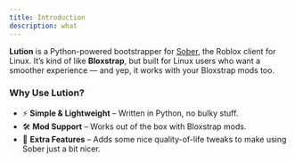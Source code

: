 ```yaml
---
title: Introduction
description: what
---
```



**Lution** is a Python-powered bootstrapper for [Sober](https://github.com/Vinegarhq/Sober), the Roblox client for Linux. It’s kind of like **Bloxstrap**, but built for Linux users who want a smoother experience — and yep, it works with your Bloxstrap mods too.

###  Why Use Lution?

* ⚡ **Simple & Lightweight** – Written in Python, no bulky stuff.
* 🛠️ **Mod Support** – Works out of the box with Bloxstrap mods.
* 🧩 **Extra Features** – Adds some nice quality-of-life tweaks to make using Sober just a bit nicer.

<Analytics />